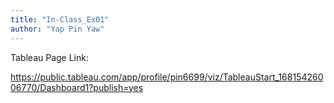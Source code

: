 ```yaml
---
title: "In-Class_Ex01"
author: "Yap Pin Yaw"
---
```


Tableau Page Link:

<https://public.tableau.com/app/profile/pin6699/viz/TableauStart_16815426006770/Dashboard1?publish=yes>
